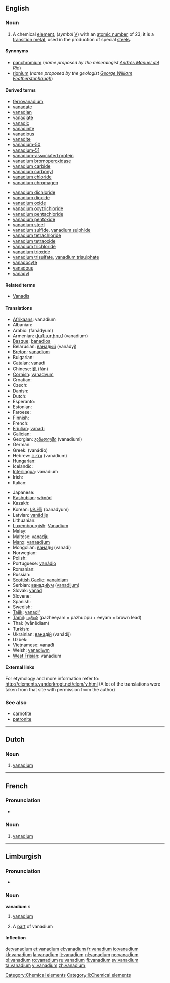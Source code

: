 {{also|Vanadium}}
==English==
{{elements|V|titanium|Ti|chromium|Cr}}

===Noun===
{{wikipedia}}
{{en-noun|-}}

# A chemical [[element ]], (''symbol'' [[V]]) with an [[atomic number]] of 23; it is a [[transition metal]], used in the production of special [[steel]]s.

====Synonyms====
* [[panchromium]] (''name proposed by the mineralogist [[w:Andrés Manuel del Río|Andrés Manuel del Río]]'')
* [[rionium]] (''name proposed by the geologist [[w:George William Featherstonhaugh|George William Featherstonhaugh]]'')

====Derived terms====
{{top2}}
* [[ferrovanadium]]
* [[vanadate]]
* [[vanadian]]
* [[vanadiate]]
* [[vanadic]]
* [[vanadinite]]
* [[vanadious]]
* [[vanadite]]
* [[vanadium-50]]
* [[vanadium-51]]
* [[vanadium-associated protein]]
* [[vanadium bromoperoxidase]]
* [[vanadium carbide]]
* [[vanadium carbonyl]]
* [[vanadium chloride]]
* [[vanadium chromagen]]
{{mid2}}
* [[vanadium dichloride]]
* [[vanadium dioxide]]
* [[vanadium oxide]]
* [[vanadium oxytrichloride]]
* [[vanadium pentachloride]]
* [[vanadium pentoxide]]
* [[vanadium steel]]
* [[vanadium sulfide]], [[vanadium sulphide]]
* [[vanadium tetrachloride]]
* [[vanadium tetraoxide]]
* [[vanadium trichloride]]
* [[vanadium trioxide]]
* [[vanadium trisulfate]], [[vanadium trisulphate]]
* [[vanadocyte]]
* [[vanadous]]
* [[vanadyl]]
{{bottom}}

====Related terms====
* [[w:Vanadis|Vanadis]]

====Translations====
{{trans-top|chemical element}}
* [[Afrikaans]]: vanadium
* Albanian: {{t-|sq|vanad|xs=Albanian}}
* Arabic: {{Arab|[[فناديوم]]}} (fanádyum) {{m}}
* Armenian: [[վանադիում]] (vanadium)
* [[Basque]]: [[banadioa]]
* Belarusian: [[ванадый]] (vanádyj) {{m}}
* [[Breton]]: [[vanadiom]]
* Bulgarian: {{t-|bg|ванадий|m|tr=vanádij|sc=Cyrl}}
* [[Catalan]]: [[vanadi]]
* Chinese: [[釩]] (fán)
* [[Cornish]]: [[vanadyum]]
* Croatian: {{t-|hr|vanadij}}
* Czech: {{t+|cs|vanad}}
* Danish: {{t-|da|vanadium}}
* Dutch: {{t+|nl|vanadium|n}}
* Esperanto: {{t-|eo|vanadio|xs=Esperanto}}
* Estonian: {{t-|et|vanaadium}}
* Faroese: {{t-|fo|vanadium|xs=Faroese}}
* Finnish: {{t+|fi|vanadiini}}
* French: {{t+|fr|vanadium|m}}
* [[Friulian]]: [[vanadi]]
* [[Galician]]: {{t+|gl|vanadio|m|xs=Galician}}
* Georgian: [[ვანადიუმი]] (vanadiumi)
* German: {{t+|de|Vanadium|n}}
* Greek: {{t+|el|βανάδιο|n|sc=Grek}} (vanádio)
* Hebrew: [[ונדיום]] (vanádium)
* Hungarian: {{t+|hu|vanádium}}
* Icelandic: {{t+|is|vanadín}}
* [[Interlingua]]: vanadium
* Irish: {{t+|ga|vanaidiam|xs=Irish}}
* Italian: {{t+|it|vanadio|m}}
{{trans-mid}}
* Japanese: {{t+|ja|バナジウム|tr=banajiumu|sc=Jpan}}
* [[Kashubian]]: [[wônôd]]
* Kazakh: {{t-|kk|ванадий|tr=vanadij|sc=Cyrl|xs=Kazakh}}
* Korean: [[바나듐]] (banadyum)
* Latvian: [[vanādijs]]
* Lithuanian: {{t+|lt|vanadis|xs=Lithuanian}}
* [[Luxembourgish]]: [[Vanadium]]
* Malay: {{t-|ms|vanadium|xs=Malay}}
* Maltese: [[vanadju]]
* [[Manx]]: [[vanaadjum]]
* Mongolian: [[ванади]] (vanadi)
* Norwegian: {{t+|no|vanadium}}
* Polish: {{t+|pl|wanad|m}}
* Portuguese: [[vanádio]] {{m}}
* Romanian: {{t+|ro|vanadiu|n}}
* Russian: {{t+|ru|ванадий|m|tr=vanádij|sc=Cyrl}}
* [[Scottish Gaelic]]: [[vanaidiam]]
* Serbian: [[ванадиjум]] ([[vanadijum]]) {{m}}
* Slovak: [[vanád]]
* Slovene: {{t+|sl|vanadij}}
* Spanish: {{t+|es|vanadio|m}}
* Swedish: {{t+|sv|vanadin|n}}
* [[Tajik]]: [[vanadi']]
* [[Tamil]]: [[பழீயம்]] (pazheeyam = pazhuppu + eeyam = brown lead)
* Thai: {{Thai|[[วาเนเดียม]]}} (wānēdiam)
* Turkish: {{t+|tr|vanadyum}}
* Ukrainian: [[ванадiй]] (vanádij) {{m}}
* Uzbek: {{t-|uz|ванадий|tr=vanadiy|sc=Cyrl|xs=Uzbek}}
* Vietnamese: [[vanađi]]
* Welsh: [[vanadiwm]]
* [[West Frisian]]: vanadium
{{trans-bottom}}

====External links====
For etymology and more information refer to:
http://elements.vanderkrogt.net/elem/v.html
(A lot of the translations were taken from that site with permission from the author)

===See also===
* [[carnotite]]
* [[patronite]]

[[Category:Chemical elements]]

----

==Dutch==
{{wikipedia|lang=nl}}

===Noun===
{{infl|nl|noun|g=n}}

# {{chemical element|lang=nl}} [[vanadium#English|vanadium]]

----
==French==
{{wikipedia|lang=fr}}

===Pronunciation===
* {{IPA|lang=fr|/va.na.djɔm/}}

===Noun===
{{fr-noun-unc|m}}

# {{chemical element|lang=fr}} [[#English|vanadium]]

----

==Limburgish==

===Pronunciation===
* {{IPA|[ʋɑˈnaː˨ɖɔ˧m]|lang=li}}

===Noun===
'''vanadium''' ''n''

# {{uncountable|lang=li}} [[vanadium#English|vanadium]]
# A [[part]] of vanadium

====Inflection====
{{li-noun-um|vanadi}}

[[Category:li:Chemical elements]]

[[de:vanadium]]
[[et:vanadium]]
[[el:vanadium]]
[[fr:vanadium]]
[[io:vanadium]]
[[kk:vanadium]]
[[la:vanadium]]
[[lt:vanadium]]
[[nl:vanadium]]
[[no:vanadium]]
[[pl:vanadium]]
[[ro:vanadium]]
[[ru:vanadium]]
[[fi:vanadium]]
[[sv:vanadium]]
[[ta:vanadium]]
[[vi:vanadium]]
[[zh:vanadium]]